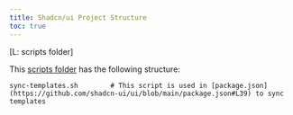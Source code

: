 ```yaml
---
title: Shadcn/ui Project Structure
toc: true
---
```


[L: scripts folder]

This [scripts folder](https://github.com/shadcn-ui/ui/tree/main/scripts) has the following structure:

```
sync-templates.sh        # This script is used in [package.json](https://github.com/shadcn-ui/ui/blob/main/package.json#L39) to sync templates 
``` 